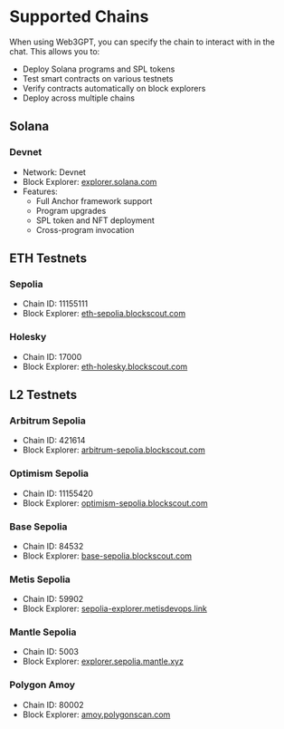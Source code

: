 # Supported Chains

When using Web3GPT, you can specify the chain to interact with in the chat. This allows you to:

- Deploy Solana programs and SPL tokens
- Test smart contracts on various testnets
- Verify contracts automatically on block explorers
- Deploy across multiple chains

## Solana

### Devnet

- Network: Devnet
- Block Explorer: [explorer.solana.com](https://explorer.solana.com/?cluster=devnet)
- Features:
  - Full Anchor framework support
  - Program upgrades
  - SPL token and NFT deployment
  - Cross-program invocation

## ETH Testnets

### Sepolia

- Chain ID: 11155111
- Block Explorer: [eth-sepolia.blockscout.com](https://eth-sepolia.blockscout.com)

### Holesky

- Chain ID: 17000
- Block Explorer: [eth-holesky.blockscout.com](https://eth-holesky.blockscout.com)

## L2 Testnets

### Arbitrum Sepolia

- Chain ID: 421614
- Block Explorer: [arbitrum-sepolia.blockscout.com](https://arbitrum-sepolia.blockscout.com)

### Optimism Sepolia

- Chain ID: 11155420
- Block Explorer: [optimism-sepolia.blockscout.com](https://optimism-sepolia.blockscout.com)

### Base Sepolia

- Chain ID: 84532
- Block Explorer: [base-sepolia.blockscout.com](https://base-sepolia.blockscout.com)

### Metis Sepolia

- Chain ID: 59902
- Block Explorer: [sepolia-explorer.metisdevops.link](https://sepolia-explorer.metisdevops.link)

### Mantle Sepolia

- Chain ID: 5003
- Block Explorer: [explorer.sepolia.mantle.xyz](https://explorer.sepolia.mantle.xyz)

### Polygon Amoy

- Chain ID: 80002
- Block Explorer: [amoy.polygonscan.com](https://amoy.polygonscan.com)
